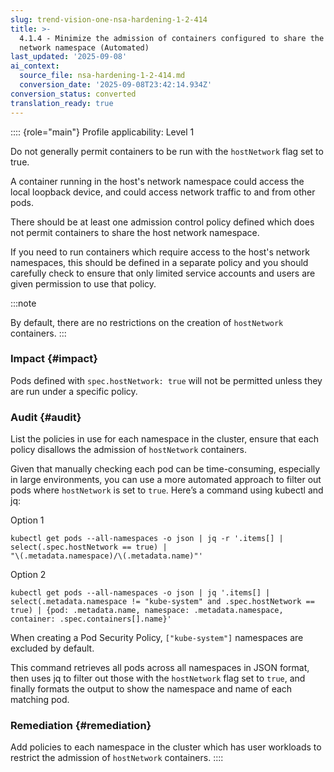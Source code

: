 ```yaml
---
slug: trend-vision-one-nsa-hardening-1-2-414
title: >-
  4.1.4 - Minimize the admission of containers configured to share the host
  network namespace (Automated)
last_updated: '2025-09-08'
ai_context:
  source_file: nsa-hardening-1-2-414.md
  conversion_date: '2025-09-08T23:42:14.934Z'
conversion_status: converted
translation_ready: true
---
```


:::: {role="main"}
Profile applicability: Level 1

Do not generally permit containers to be run with the `hostNetwork` flag set to true.

A container running in the host's network namespace could access the local loopback device, and could access network traffic to and from other pods.

There should be at least one admission control policy defined which does not permit containers to share the host network namespace.

If you need to run containers which require access to the host's network namespaces, this should be defined in a separate policy and you should carefully check to ensure that only limited service accounts and users are given permission to use that policy.

:::note

By default, there are no restrictions on the creation of `hostNetwork` containers.
:::

### Impact {#impact}

Pods defined with `spec.hostNetwork: true` will not be permitted unless they are run under a specific policy.

### Audit {#audit}

List the policies in use for each namespace in the cluster, ensure that each policy disallows the admission of `hostNetwork` containers.

Given that manually checking each pod can be time-consuming, especially in large environments, you can use a more automated approach to filter out pods where `hostNetwork` is set to `true`. Here’s a command using kubectl and jq:

Option 1

``` codeblock
kubectl get pods --all-namespaces -o json | jq -r '.items[] |
select(.spec.hostNetwork == true) |
"\(.metadata.namespace)/\(.metadata.name)"'
```

Option 2

``` codeblock
kubectl get pods --all-namespaces -o json | jq '.items[] |
select(.metadata.namespace != "kube-system" and .spec.hostNetwork ==
true) | {pod: .metadata.name, namespace: .metadata.namespace,
container: .spec.containers[].name}'
```

When creating a Pod Security Policy, `["kube-system"]` namespaces are excluded by default.

This command retrieves all pods across all namespaces in JSON format, then uses jq to filter out those with the `hostNetwork` flag set to `true`, and finally formats the output to show the namespace and name of each matching pod.

### Remediation {#remediation}

Add policies to each namespace in the cluster which has user workloads to restrict the admission of `hostNetwork` containers.
::::
